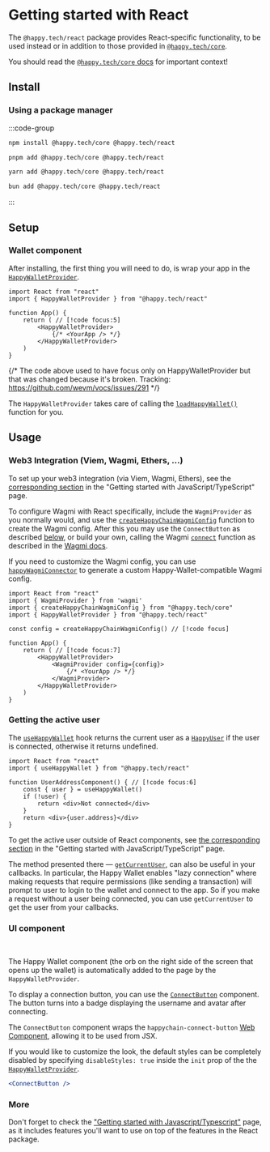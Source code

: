 
# Getting started with React

The `@happy.tech/react` package provides React-specific functionality, to be used instead or in
addition to those provided in [`@happy.tech/core`][js-getting-started].

You should read the [`@happy.tech/core` docs][js-getting-started] for important context!

[js-getting-started]: /sdk/js

## Install 

### Using a package manager

:::code-group

```bash [npm]
npm install @happy.tech/core @happy.tech/react
```

```bash [pnpm]
pnpm add @happy.tech/core @happy.tech/react
```

```bash [yarn]
yarn add @happy.tech/core @happy.tech/react
```

```bash [bun]
bun add @happy.tech/core @happy.tech/react
```

:::

## Setup

### Wallet component

After installing, the first thing you will need to do, is wrap your app in the [`HappyWalletProvider`].

[`HappyWalletProvider`]: /sdk/react/api/functions/HappyWalletProvider

```tsx twoslash
import React from "react"
import { HappyWalletProvider } from "@happy.tech/react"

function App() {
    return ( // [!code focus:5]
        <HappyWalletProvider>
            {/* <YourApp /> */}
        </HappyWalletProvider>
    )
}
```

{/*
The code above used to have focus only on HappyWalletProvider but that was changed because it's broken.
Tracking: https://github.com/wevm/vocs/issues/291
*/}

The `HappyWalletProvider` takes care of calling the [`loadHappyWallet()`] function for you.

[`loadHappyWallet()`]: /sdk/js/api/functions/loadHappyWallet

## Usage

### Web3 Integration (Viem, Wagmi, Ethers, ...)

To set up your web3 integration (via Viem, Wagmi, Ethers), see the [corresponding
section][js-web3-integration] in the "Getting started with JavaScript/TypeScript" page.

To configure Wagmi with React specifically, include the `WagmiProvider` as you normally would, and use the
[`createHappyChainWagmiConfig`] function to create the Wagmi config. After this you may use the `ConnectButton` as
described [below](#ui-component), or build your own, calling the Wagmi [`connect`] function as described in the [Wagmi
docs][wagmi-connect].

If you need to customize the Wagmi config, you can use [`happyWagmiConnector`] to generate a custom
Happy-Wallet-compatible Wagmi config.

[js-web3-integration]: /sdk/js#web3-integration
[`createHappyChainWagmiConfig`]: /sdk/js/api/functions/createHappyChainWagmiConfig
[`happyWagmiConnector`]: /sdk/js/api/functions/happyWagmiConnector
[`connect`]: https://wagmi.sh/core/api/actions/connect
[wagmi-connect]: https://wagmi.sh/react/guides/connect-wallet#_3-display-wallet-options

```tsx twoslash
import React from "react"
import { WagmiProvider } from 'wagmi'
import { createHappyChainWagmiConfig } from "@happy.tech/core"
import { HappyWalletProvider } from "@happy.tech/react"

const config = createHappyChainWagmiConfig() // [!code focus]

function App() {
    return ( // [!code focus:7]
        <HappyWalletProvider>
            <WagmiProvider config={config}>
                {/* <YourApp /> */}
            </WagmiProvider>
        </HappyWalletProvider>
    )
}
```

### Getting the active user

The [`useHappyWallet`] hook returns the current user as a [`HappyUser`]
if the user is connected, otherwise it returns undefined.

[`useHappyWallet`]: /sdk/react/api/functions/useHappyWallet
[`HappyUser`]: /sdk/js/api/type-aliases/HappyUser

```tsx twoslash
import React from "react"
import { useHappyWallet } from "@happy.tech/react"

function UserAddressComponent() { // [!code focus:6]
    const { user } = useHappyWallet()
    if (!user) {
        return <div>Not connected</div>
    }
    return <div>{user.address}</div>
}
```

To get the active user outside of React components, see [the corresponding section][js-active-user]
in the "Getting started with JavaScript/TypeScript" page.

[js-active-user]: /sdk/js#getting-the-active-user

The method presented there — [`getCurrentUser`], can also be useful in your callbacks. In particular, the Happy Wallet
enables "lazy connection" where making requests that require permissions (like sending a transaction) will prompt to
user to login to the wallet and connect to the app. So if you make a request without a user being connected, you can use
`getCurrentUser` to get the user from your callbacks.

[`getCurrentUser`]: /sdk/js/api/functions/getCurrentUser

### UI component

<ConnectButton />
<br />

The Happy Wallet component (the orb on the right side of the screen that opens up the wallet)
is automatically added to the page by the `HappyWalletProvider`.

To display a connection button, you can use the [`ConnectButton`] component.
The button turns into a badge displaying the username and avatar after connecting.

[`ConnectButton`]: /sdk/react/api/functions/ConnectButton

The `ConnectButton` component wraps the `happychain-connect-button` [Web Component](https://developer.mozilla.org/en-US/docs/Web/API/Web_components), allowing it to be
used from JSX.

If you would like to customize the look, the default styles can be completely disabled by specifying `disableStyles:
true` inside the `init` prop of the the [`HappyWalletProvider`].

[`HappyWalletProvider`]: /sdk/react/api/functions/HappyWalletProvider

```jsx twoslash
<ConnectButton />
```


### More

Don't forget to check the ["Getting started with Javascript/Typescript"][js-getting-started] page,
as it includes features you'll want to use on top of the features in the React package.

